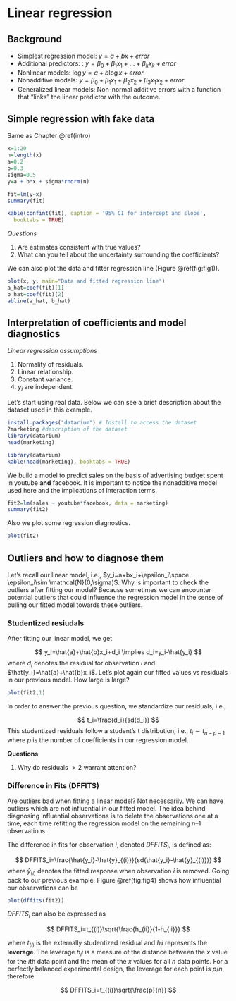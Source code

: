 # Linear regression

## Background

- Simplest regression model: $y=a+bx+error$
- Additional predictors: : $y=\beta_0+\beta_1x_1+...+\beta_kx_k+error$
- Nonlinear models: $\log y=a+b \log x+error$
- Nonadditive models: $y=\beta_0+\beta_1x_1+\beta_2x_2+\beta_3x_1x_2+error$
- Generalized linear models: Non-normal additive errors with a function that "links" the linear predictor with the outcome.

## Simple regression with fake data

Same as Chapter \@ref(intro)

```r
x=1:20
n=length(x)
a=0.2
b=0.3
sigma=0.5
y=a + b*x + sigma*rnorm(n)
```

```r
fit=lm(y~x)
summary(fit)
```

```r
kable(confint(fit), caption = '95% CI for intercept and slope',
  booktabs = TRUE)
```

*Questions*

1. Are estimates consistent with true values?
2. What can you tell about the uncertainty surrounding the coefficients?

We can also plot the data and fitter regression line (Figure \@ref(fig:fig1)).

```r
plot(x, y, main="Data and fitted regression line")
a_hat=coef(fit)[1]
b_hat=coef(fit)[2]
abline(a_hat, b_hat)
```

## Interpretation of coefficients and model diagnostics

*Linear regression assumptions*

1. Normality of residuals.
2. Linear relationship.
3. Constant variance.
4. $y_i$ are independent.


Let's start using real data. Below we can see a brief description about the dataset used in this example.

```r
install.packages("datarium") # Install to access the dataset
?marketing #description of the dataset
library(datarium)
head(marketing)
```

```r
library(datarium)
kable(head(marketing), booktabs = TRUE)
```

We build a model to predict sales on the basis of advertising budget spent in youtube **and** facebook. It is important to notice the nonadditive model used here and the implications of interaction terms.

```r
fit2=lm(sales ~ youtube*facebook, data = marketing)
summary(fit2)
```

Also we plot some regression diagnostics.

```r
plot(fit2)
```

## Outliers and how to diagnose them

Let's recall our linear model, i.e., $y_i=a+bx_i+\epsilon_i\space \epsilon_i\sim \mathcal{N}(0,\sigma)$. Why is important to check the outliers after fitting our model? Because sometimes we can encounter potential outliers that could influence the regression model in the sense of pulling our fitted model towards these outliers. 

### Studentized resiudals

After fitting our linear model, we get

$$
y_i=\hat{a}+\hat{b}x_i+d_i \implies d_i=y_i-\hat{y_i}
$$
where $d_i$ denotes the residual for observation $i$ and $\hat{y_i}=\hat{a}+\hat{b}x_i$. Let's plot again our fitted values vs residuals in our previous model. How large is large? 

```r
plot(fit2,1)
```

In order to answer the previous question, we standardize our residuals, i.e.,

$$
t_i=\frac{d_i}{sd(d_i)}
$$
This studentized residuals follow a student's t distribution, i.e., $t_i\sim t_{n-p-1}$ where $p$ is the number of coefficients in our regression model.

**Questions**

1. Why do residuals $>2$ warrant attention?

### Difference in Fits (DFFITS)

Are outliers bad when fitting a linear model? Not necessarily. We can have outliers which are not influential in our fitted model. The idea behind diagnosing influential observations is to delete the observations one at a time, each time refitting the regression model on the remaining $n–1$ observations. 

The difference in fits for observation $i$, denoted $DFFITS_i$, is defined as:

$$
DFFITS_i=\frac{\hat{y_i}-\hat{y}_{(i)}}{sd(\hat{y_i}-\hat{y}_{(i)})}
$$
where $\hat{y}_{(i)}$ denotes the fitted response when observation $i$ is removed. Going back to our previous example, Figure \@ref(fig:fig4) shows how influential our observations can be

```r
plot(dffits(fit2))
```

$DFFITS_i$ can also be expressed as

$$
DFFITS_i=t_{(i)}\sqrt{\frac{h_{ii}}{1-h_{ii}}}
$$

where $t_{(i)}$ is the externally studentized residual and $h_ii$ represents the **leverage**. The leverage $h_ii$ is a measure of the distance between the $x$ value for the $i$th data point and the mean of the $x$ values for all $n$ data points. For a perfectly balanced experimental design, the leverage for each point is $p/n$, therefore

$$
DFFITS_i=t_{(i)}\sqrt{\frac{p}{n}}
$$
